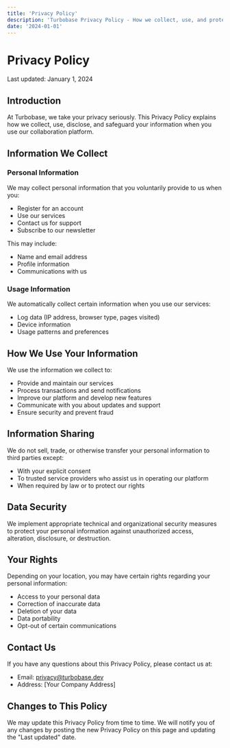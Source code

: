 ```yaml
---
title: 'Privacy Policy'
description: 'Turbobase Privacy Policy - How we collect, use, and protect your personal information.'
date: '2024-01-01'
---
```


# Privacy Policy

Last updated: January 1, 2024

## Introduction

At Turbobase, we take your privacy seriously. This Privacy Policy explains how we collect, use, disclose, and safeguard your information when you use our collaboration platform.

## Information We Collect

### Personal Information
We may collect personal information that you voluntarily provide to us when you:
- Register for an account
- Use our services
- Contact us for support
- Subscribe to our newsletter

This may include:
- Name and email address
- Profile information
- Communications with us

### Usage Information
We automatically collect certain information when you use our services:
- Log data (IP address, browser type, pages visited)
- Device information
- Usage patterns and preferences

## How We Use Your Information

We use the information we collect to:
- Provide and maintain our services
- Process transactions and send notifications
- Improve our platform and develop new features
- Communicate with you about updates and support
- Ensure security and prevent fraud

## Information Sharing

We do not sell, trade, or otherwise transfer your personal information to third parties except:
- With your explicit consent
- To trusted service providers who assist us in operating our platform
- When required by law or to protect our rights

## Data Security

We implement appropriate technical and organizational security measures to protect your personal information against unauthorized access, alteration, disclosure, or destruction.

## Your Rights

Depending on your location, you may have certain rights regarding your personal information:
- Access to your personal data
- Correction of inaccurate data
- Deletion of your data
- Data portability
- Opt-out of certain communications

## Contact Us

If you have any questions about this Privacy Policy, please contact us at:
- Email: privacy@turbobase.dev
- Address: [Your Company Address]

## Changes to This Policy

We may update this Privacy Policy from time to time. We will notify you of any changes by posting the new Privacy Policy on this page and updating the "Last updated" date. 